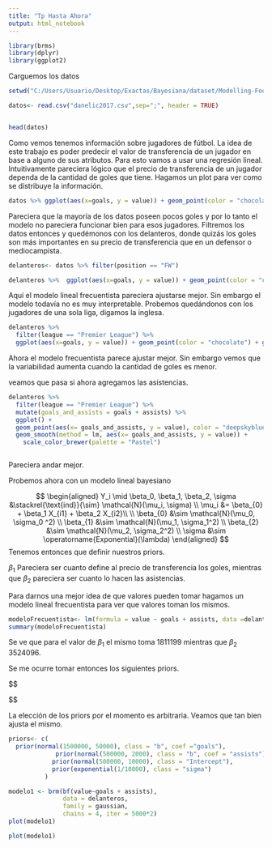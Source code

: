 ---
title: "Tp Hasta Ahora"
output: html_notebook
---


```{r}
library(brms)
library(dplyr)
library(ggplot2)
```

Carguemos los datos

```{r}
setwd("C:/Users/Usuario/Desktop/Exactas/Bayesiana/dataset/Modelling-Football-Players-Values-on-Transfer-Market-and-Their-Determinants-using-Robust-Regression/data")

datos<- read.csv("danelic2017.csv",sep=";", header = TRUE)


head(datos)

```

Como vemos tenemos información sobre jugadores de fútbol. La idea de este trabajo es poder predecir el valor de transferencia de un jugador en base a alguno de sus atributos. Para esto vamos a usar una regresión lineal.
 Intuitivamente pareciera lógico que el precio de transferencia de un jugador dependa de la cantidad de goles que tiene.
Hagamos un plot para ver como se distribuye la información.

```{r}
datos %>% ggplot(aes(x=goals, y = value)) + geom_point(color = "chocolate") + geom_smooth(method = lm)
```
Pareciera que la mayoría de los datos poseen pocos goles y por lo tanto el modelo no pareciera funcionar bien para esos jugadores.
Filtremos los datos entonces y quedémonos con los delanteros, donde quizás los goles son más importantes en su precio de transferencia que en un defensor o mediocampista.

```{r}
delanteros<- datos %>% filter(position == "FW")

delanteros %>%  ggplot(aes(x=goals, y = value)) + geom_point(color = "chocolate") + geom_smooth(method = lm)
```

Aquí el modelo lineal frecuentista pareciera ajustarse mejor. Sin embargo el modelo todavía no es muy interpretable. Probemos quedándonos con los jugadores de una sola liga, digamos la inglesa.
```{r}
delanteros %>% 
  filter(league == "Premier League") %>% 
  ggplot(aes(x=goals, y = value)) + geom_point(color = "chocolate") + geom_smooth(method = lm) + theme_light()

```
Ahora el modelo frecuentista parece ajustar mejor. Sin embargo vemos que la variabilidad aumenta cuando la cantidad de goles es menor.

veamos que pasa si ahora agregamos las asistencias.

```{r}
delanteros %>% 
  filter(league == "Premier League") %>%  
  mutate(goals_and_assists = goals + assists) %>% 
  ggplot() + 
  geom_point(aes(x= goals_and_assists, y = value), color = "deepskyblue") + 
  geom_smooth(method = lm, aes(x= goals_and_assists, y = value)) +
    scale_color_brewer(palette = "Pastel")



```

Pareciera andar mejor.

Probemos ahora con un modelo lineal bayesiano

$$
\begin{aligned}
Y_i \mid \beta_0, \beta_1, \beta_2, \sigma &\stackrel{\text{ind}}{\sim} \mathcal{N}(\mu_i, \sigma) 
\\
\mu_i &= \beta_{0} + \beta_1 X_{i1} + \beta_2 X_{i2}\\
\\
\beta_{0} &\sim \mathcal{N}(\mu_0, \sigma_0 ^2) \\
\beta_{1} &\sim \mathcal{N}(\mu_1, \sigma_1^2) \\
\beta_{2} &\sim \mathcal{N}(\mu_2, \sigma_2^2) \\
\sigma &\sim \operatorname{Exponential}(\lambda)
\end{aligned}
$$
Tenemos entonces que definir nuestros priors. 

$\beta_1$ Pareciera ser cuanto define al precio de transferencia los goles, mientras que $\beta_2$ pareciera ser cuanto lo hacen las asistencias.

Para darnos una mejor idea de que valores pueden tomar hagamos un modelo lineal frecuentista para ver que valores toman los mismos.

```{r}
modeloFrecuentista<- lm(formula = value ~ goals + assists, data =delanteros)
summary(modeloFrecuentista)
```

Se ve que para el valor de $\beta_1$ el mismo toma 1811199 mientras que $\beta_2$
3524096. 

Se me ocurre tomar entonces los siguientes priors.

$$
\begin{aligned}
\beta_{0} &\sim \mathcal{N}(500000, 10000^2) \\
\beta_{1} &\sim \mathcal{N}(2000000, 10000^2) \\
\beta_{2} &\sim \mathcal{N}(1000000, 5000^2) \\
\sigma &\sim \operatorname{Exponential}(1/10000)

\end{aligned}
$$

La elección de los priors por el momento es arbitraria. Veamos que tan bien ajusta el mismo.

```{r}
priors<- c(
  prior(normal(1500000, 50000), class = "b", coef ="goals"),
             prior(normal(500000, 2000), class = "b", coef = "assists"),
            prior(normal(500000, 10000), class = "Intercept"),
            prior(exponential(1/10000), class = "sigma")
          )
```


```{r}
modelo1 <- brm(bf(value~goals + assists), 
               data = delanteros,
               family = gaussian,
               chains = 4, iter = 5000*2)
plot(modelo1)
```
```{r}
plot(modelo1)
```


